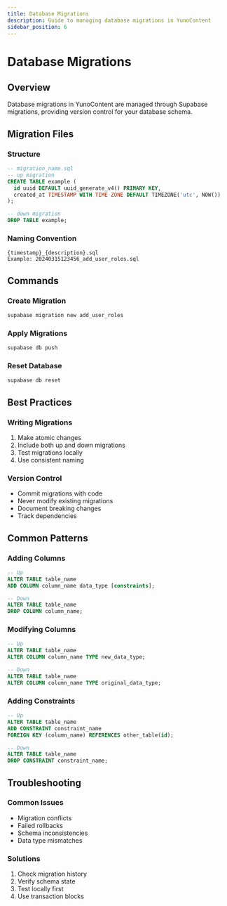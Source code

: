 ```yaml
---
title: Database Migrations
description: Guide to managing database migrations in YunoContent
sidebar_position: 6
---
```


# Database Migrations

## Overview

Database migrations in YunoContent are managed through Supabase migrations, providing version control for your database schema.

## Migration Files

### Structure
```sql
-- migration_name.sql
-- up migration
CREATE TABLE example (
  id uuid DEFAULT uuid_generate_v4() PRIMARY KEY,
  created_at TIMESTAMP WITH TIME ZONE DEFAULT TIMEZONE('utc', NOW())
);

-- down migration
DROP TABLE example;
```

### Naming Convention
```
{timestamp}_{description}.sql
Example: 20240315123456_add_user_roles.sql
```

## Commands

### Create Migration
```bash
supabase migration new add_user_roles
```

### Apply Migrations
```bash
supabase db push
```

### Reset Database
```bash
supabase db reset
```

## Best Practices

### Writing Migrations
1. Make atomic changes
2. Include both up and down migrations
3. Test migrations locally
4. Use consistent naming

### Version Control
- Commit migrations with code
- Never modify existing migrations
- Document breaking changes
- Track dependencies

## Common Patterns

### Adding Columns
```sql
-- Up
ALTER TABLE table_name
ADD COLUMN column_name data_type [constraints];

-- Down
ALTER TABLE table_name
DROP COLUMN column_name;
```

### Modifying Columns
```sql
-- Up
ALTER TABLE table_name
ALTER COLUMN column_name TYPE new_data_type;

-- Down
ALTER TABLE table_name
ALTER COLUMN column_name TYPE original_data_type;
```

### Adding Constraints
```sql
-- Up
ALTER TABLE table_name
ADD CONSTRAINT constraint_name
FOREIGN KEY (column_name) REFERENCES other_table(id);

-- Down
ALTER TABLE table_name
DROP CONSTRAINT constraint_name;
```

## Troubleshooting

### Common Issues
- Migration conflicts
- Failed rollbacks
- Schema inconsistencies
- Data type mismatches

### Solutions
1. Check migration history
2. Verify schema state
3. Test locally first
4. Use transaction blocks 